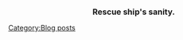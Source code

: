 <center>
{{ResourceReport-FullMan
 |before_fuel = 103294
 |before_ammo = 101903
 |before_steel = 227583
 |before_bauxite = 43951
 |after_fuel = 37799
 |after_ammo = 52102
 |after_steel = 223804
 |after_bauxite = 4198
 |used_fuel = 94654
 |used_ammo = 88512
 |used_steel = 51316
 |used_bauxite = 36845
 |used_bucket = 575
 |note = {{Salt}} {{Salt}} {{Salt}} {{Salt}} {{Salt}} {{Salt}} {{Salt}}
 }}
 {{MedalReport-7
        |e1 = Hard
        |e2 = Normal
        |e3 = Hard
        |e4 = Hard
        |e5 = Easy
        |e6 = Easy
        |e7 = Easy
        }}
</center>
<br />
<center>{{CatBomb}}</center> {{Progress|100}}
<br />

<center>
<font size=3><b>Rescue ship's sanity. {{Salt}}</b></font>
</center>
 {{Progress|80}}
[[Category:Blog posts]]